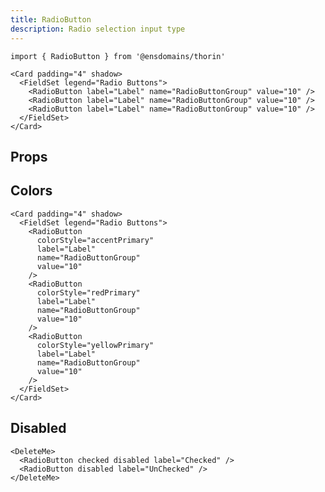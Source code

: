 ```yaml
---
title: RadioButton
description: Radio selection input type
---
```


```tsx
import { RadioButton } from '@ensdomains/thorin'
```

```tsx live=true
<Card padding="4" shadow>
  <FieldSet legend="Radio Buttons">
    <RadioButton label="Label" name="RadioButtonGroup" value="10" />
    <RadioButton label="Label" name="RadioButtonGroup" value="10" />
    <RadioButton label="Label" name="RadioButtonGroup" value="10" />
  </FieldSet>
</Card>
```

## Props

<PropsTable sourceLink={sourceLink} types={types} />

## Colors

```tsx live=true
<Card padding="4" shadow>
  <FieldSet legend="Radio Buttons">
    <RadioButton
      colorStyle="accentPrimary"
      label="Label"
      name="RadioButtonGroup"
      value="10"
    />
    <RadioButton
      colorStyle="redPrimary"
      label="Label"
      name="RadioButtonGroup"
      value="10"
    />
    <RadioButton
      colorStyle="yellowPrimary"
      label="Label"
      name="RadioButtonGroup"
      value="10"
    />
  </FieldSet>
</Card>
```

## Disabled

```tsx live=true
<DeleteMe>
  <RadioButton checked disabled label="Checked" />
  <RadioButton disabled label="UnChecked" />
</DeleteMe>
```
